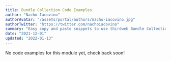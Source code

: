 ```yaml
---
title: Bundle Collection Code Examples
author: "Nacho Iacovino"
authorAvatar: "/assets/portal/authors/nacho-iacovino.jpg"
authorTwitter: "https://twitter.com/nachoiacovino"
summary: "Easy copy and paste snippets to use thirdweb Bundle Collection module"
date: "2021-12-01"
updated: "2022-01-13"
---
```


No code examples for this module yet, check back soon!

<MdxNavigation>
  <MdxNavigationItem
    href="/learn/code-examples/nft-collection"
    title="NFT Collection"
  />
  <MdxNavigationItem
    href="/learn/code-examples/nft-drop"
    title="NFT Drop"
    next
  />
</MdxNavigation>
